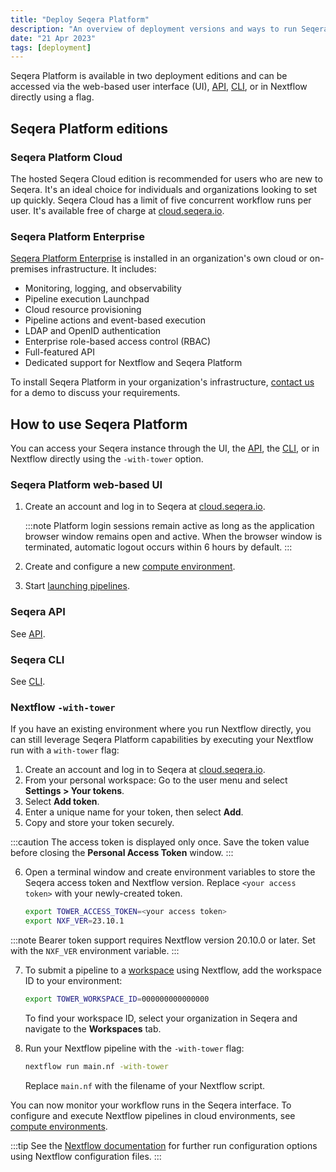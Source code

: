 ```yaml
---
title: "Deploy Seqera Platform"
description: "An overview of deployment versions and ways to run Seqera Platform."
date: "21 Apr 2023"
tags: [deployment]
---
```


Seqera Platform is available in two deployment editions and can be accessed via the web-based user interface (UI), [API](../api/overview.mdx), [CLI](../cli/cli.mdx), or in Nextflow directly using a flag.

## Seqera Platform editions

### Seqera Platform Cloud

The hosted Seqera Cloud edition is recommended for users who are new to Seqera. It's an ideal choice for individuals and organizations looking to set up quickly. Seqera Cloud has a limit of five concurrent workflow runs per user. It's available free of charge at [cloud.seqera.io](https://cloud.seqera.io).

### Seqera Platform Enterprise

[Seqera Platform Enterprise](../enterprise/index.mdx) is installed in an organization's own cloud or on-premises infrastructure. It includes:

- Monitoring, logging, and observability
- Pipeline execution Launchpad
- Cloud resource provisioning
- Pipeline actions and event-based execution
- LDAP and OpenID authentication
- Enterprise role-based access control (RBAC)
- Full-featured API
- Dedicated support for Nextflow and Seqera Platform

To install Seqera Platform in your organization's infrastructure, [contact us](https://cloud.seqera.io/demo/) for a demo to discuss your requirements.

## How to use Seqera Platform

You can access your Seqera instance through the UI, the [API](../api/overview.mdx), the [CLI](../cli/cli.mdx), or in Nextflow directly using the `-with-tower` option.

### Seqera Platform web-based UI

1. Create an account and log in to Seqera at [cloud.seqera.io](https://cloud.seqera.io).

   :::note
   Platform login sessions remain active as long as the application browser window remains open and active. When the browser window is terminated, automatic logout occurs within 6 hours by default.
   :::

2. Create and configure a new [compute environment](../compute-envs/overview.mdx).
3. Start [launching pipelines](../launch/launchpad.mdx).

### Seqera API

See [API](../api/overview.mdx).

### Seqera CLI

See [CLI](../cli/cli.mdx).

### Nextflow `-with-tower`

If you have an existing environment where you run Nextflow directly, you can still leverage Seqera Platform capabilities by executing your Nextflow run with a `with-tower` flag:

1. Create an account and log in to Seqera at [cloud.seqera.io](https://cloud.seqera.io).
2. From your personal workspace: Go to the user menu and select **Settings > Your tokens**.
3. Select **Add token**.
4. Enter a unique name for your token, then select **Add**.
5. Copy and store your token securely.

:::caution
The access token is displayed only once. Save the token value before closing the **Personal Access Token** window.
:::

6. Open a terminal window and create environment variables to store the Seqera access token and Nextflow version. Replace `<your access token>` with your newly-created token.

   ```bash
   export TOWER_ACCESS_TOKEN=<your access token>
   export NXF_VER=23.10.1
   ```

:::note
Bearer token support requires Nextflow version 20.10.0 or later. Set with the `NXF_VER` environment variable.
:::

7. To submit a pipeline to a [workspace](../orgs-and-teams/workspace-management.mdx) using Nextflow, add the workspace ID to your environment:

   ```bash
   export TOWER_WORKSPACE_ID=000000000000000
   ```

   To find your workspace ID, select your organization in Seqera and navigate to the **Workspaces** tab.

8. Run your Nextflow pipeline with the `-with-tower` flag:

   ```bash
   nextflow run main.nf -with-tower
   ```

   Replace `main.nf` with the filename of your Nextflow script.

You can now monitor your workflow runs in the Seqera interface. To configure and execute Nextflow pipelines in cloud environments, see [compute environments](../compute-envs/overview.mdx).

:::tip
See the [Nextflow documentation](https://www.nextflow.io/docs/latest/config.html?highlight=tower#scope-tower) for further run configuration options using Nextflow configuration files.
:::
